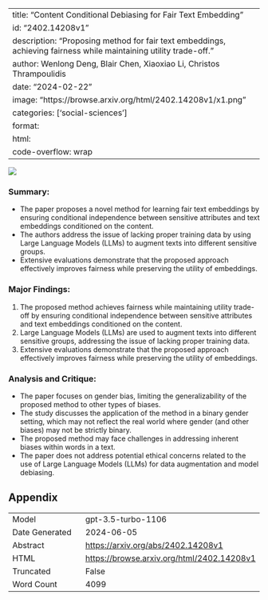 
---
title: "Content Conditional Debiasing for Fair Text Embedding"
id: "2402.14208v1"
description: "Proposing method for fair text embeddings, achieving fairness while maintaining utility trade-off."
author: Wenlong Deng, Blair Chen, Xiaoxiao Li, Christos Thrampoulidis
date: "2024-02-22"
image: "https://browse.arxiv.org/html/2402.14208v1/x1.png"
categories: ['social-sciences']
format:
  html:
    code-overflow: wrap
---

![](https://browse.arxiv.org/html/2402.14208v1/x1.png)

### Summary:
- The paper proposes a novel method for learning fair text embeddings by ensuring conditional independence between sensitive attributes and text embeddings conditioned on the content.
- The authors address the issue of lacking proper training data by using Large Language Models (LLMs) to augment texts into different sensitive groups.
- Extensive evaluations demonstrate that the proposed approach effectively improves fairness while preserving the utility of embeddings.

### Major Findings:
1. The proposed method achieves fairness while maintaining utility trade-off by ensuring conditional independence between sensitive attributes and text embeddings conditioned on the content.
2. Large Language Models (LLMs) are used to augment texts into different sensitive groups, addressing the issue of lacking proper training data.
3. Extensive evaluations demonstrate that the proposed approach effectively improves fairness while preserving the utility of embeddings.

### Analysis and Critique:
- The paper focuses on gender bias, limiting the generalizability of the proposed method to other types of biases.
- The study discusses the application of the method in a binary gender setting, which may not reflect the real world where gender (and other biases) may not be strictly binary.
- The proposed method may face challenges in addressing inherent biases within words in a text.
- The paper does not address potential ethical concerns related to the use of Large Language Models (LLMs) for data augmentation and model debiasing.

## Appendix

|          |          |
|----------|----------|
| Model     | gpt-3.5-turbo-1106       |
| Date Generated     | 2024-06-05       |
| Abstract | [https://arxiv.org/abs/2402.14208v1](https://arxiv.org/abs/2402.14208v1)        |
| HTML     | [https://browse.arxiv.org/html/2402.14208v1](https://browse.arxiv.org/html/2402.14208v1)       |
| Truncated       | False       |
| Word Count       | 4099       |